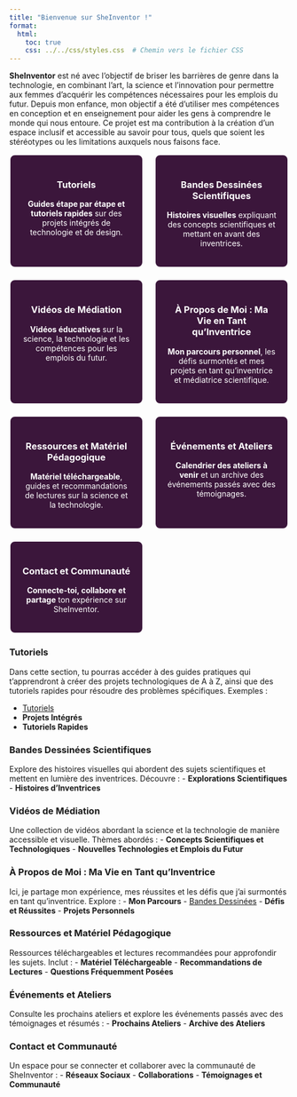 ```yaml
---
title: "Bienvenue sur SheInventor !"
format: 
  html: 
    toc: true
    css: ../../css/styles.css  # Chemin vers le fichier CSS
---
```


**SheInventor** est né avec l'objectif de briser les barrières de genre dans la technologie, en combinant l'art, la science et l'innovation pour permettre aux femmes d'acquérir les compétences nécessaires pour les emplois du futur. Depuis mon enfance, mon objectif a été d'utiliser mes compétences en conception et en enseignement pour aider les gens à comprendre le monde qui nous entoure. Ce projet est ma contribution à la création d'un espace inclusif et accessible au savoir pour tous, quels que soient les stéréotypes ou les limitations auxquels nous faisons face.

<div class="grid-container">

<div class="grid-item">

### [Tutoriels](#tutoriels)
**Guides étape par étape et tutoriels rapides** sur des projets intégrés de technologie et de design.

</div>

<div class="grid-item">

### [Bandes Dessinées Scientifiques](#bandes-dessinees-scientifiques)
**Histoires visuelles** expliquant des concepts scientifiques et mettant en avant des inventrices.

</div>

<div class="grid-item">

### [Vidéos de Médiation](#videos-de-mediation)
**Vidéos éducatives** sur la science, la technologie et les compétences pour les emplois du futur.

</div>

<div class="grid-item">

### [À Propos de Moi : Ma Vie en Tant qu'Inventrice](#a-propos-de-moi)
**Mon parcours personnel**, les défis surmontés et mes projets en tant qu'inventrice et médiatrice scientifique.

</div>

<div class="grid-item">

### [Ressources et Matériel Pédagogique](#ressources-et-materiel-pedagogique)
**Matériel téléchargeable**, guides et recommandations de lectures sur la science et la technologie.

</div>

<div class="grid-item">

### [Événements et Ateliers](#evenements-et-ateliers)
**Calendrier des ateliers à venir** et un archive des événements passés avec des témoignages.

</div>

<div class="grid-item">

### [Contact et Communauté](#contact-et-communaute)
**Connecte-toi, collabore et partage** ton expérience sur SheInventor.

</div>

</div>

### <a id="tutoriels"></a>Tutoriels
Dans cette section, tu pourras accéder à des guides pratiques qui t'apprendront à créer des projets technologiques de A à Z, ainsi que des tutoriels rapides pour résoudre des problèmes spécifiques. Exemples :

- [Tutoriels](tutorials/index.qmd)
- **Projets Intégrés**
- **Tutoriels Rapides**

### <a id="bandes-dessinees-scientifiques"></a>Bandes Dessinées Scientifiques
Explore des histoires visuelles qui abordent des sujets scientifiques et mettent en lumière des inventrices. Découvre :
- **Explorations Scientifiques**
- **Histoires d'Inventrices**

### <a id="videos-de-mediation"></a>Vidéos de Médiation
Une collection de vidéos abordant la science et la technologie de manière accessible et visuelle. Thèmes abordés :
- **Concepts Scientifiques et Technologiques**
- **Nouvelles Technologies et Emplois du Futur**

### <a id="a-propos-de-moi"></a>À Propos de Moi : Ma Vie en Tant qu'Inventrice
Ici, je partage mon expérience, mes réussites et les défis que j'ai surmontés en tant qu'inventrice. Explore :
- **Mon Parcours**
- [Bandes Dessinées](comics/index.qmd)
- **Défis et Réussites**
- **Projets Personnels**

### <a id="ressources-et-materiel-pedagogique"></a>Ressources et Matériel Pédagogique
Ressources téléchargeables et lectures recommandées pour approfondir les sujets. Inclut :
- **Matériel Téléchargeable**
- **Recommandations de Lectures**
- **Questions Fréquemment Posées**

### <a id="evenements-et-ateliers"></a>Événements et Ateliers
Consulte les prochains ateliers et explore les événements passés avec des témoignages et résumés :
- **Prochains Ateliers**
- **Archive des Ateliers**

### <a id="contact-et-communaute"></a>Contact et Communauté
Un espace pour se connecter et collaborer avec la communauté de SheInventor :
- **Réseaux Sociaux**
- **Collaborations**
- **Témoignages et Communauté**

<style>
.grid-container {
  display: grid;
  grid-template-columns: repeat(auto-fit, minmax(200px, 1fr));
  gap: 20px;
}
.grid-item {
  padding: 20px;
  background-color: #3B163B;
  border: 2px solid #FFFFFF;
  border-radius: 10px;
  text-align: center;
  color: #FFFFFF; /* Default white text */
}

.grid-item h2, .grid-item h3, .grid-item p, .grid-item a {
  color: #FFFFFF !important; /* Force white color for all titles, paragraphs, and links */
}

.grid-item h2 a, .grid-item h3 a {
  text-decoration: none;
  color: #FFFFFF !important; /* Force white color for title links */
}

.grid-item h2 a:hover, .grid-item h3 a:hover {
  color: #FFFFFF; /* Keep white color on hover */
}
</style>